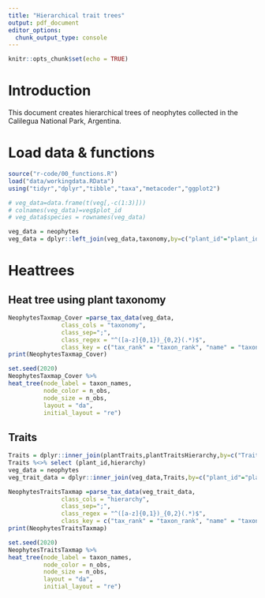 ```yaml
---
title: "Hierarchical trait trees"
output: pdf_document
editor_options: 
  chunk_output_type: console
---
```


```r
knitr::opts_chunk$set(echo = TRUE)
```

# Introduction
This document creates hierarchical trees of neophytes collected in the Calilegua National Park, Argentina.

# Load data & functions
```r
source("r-code/00_functions.R")
load("data/workingdata.RData")
using("tidyr","dplyr","tibble","taxa","metacoder","ggplot2")
```



```r
# veg_data=data.frame(t(veg[,-c(1:3)]))
# colnames(veg_data)=veg$plot_id
# veg_data$species = rownames(veg_data)

veg_data = neophytes
veg_data = dplyr::left_join(veg_data,taxonomy,by=c("plant_id"="plant_id"))

```




# Heattrees

## Heat tree using plant taxonomy
```r
NeophytesTaxmap_Cover =parse_tax_data(veg_data,
               class_cols = "taxonomy",
               class_sep=";",
               class_regex = "^([a-z]{0,1})_{0,2}(.*)$",
               class_key = c("tax_rank" = "taxon_rank", "name" = "taxon_name"))
print(NeophytesTaxmap_Cover)
```

```r
set.seed(2020) 
NeophytesTaxmap_Cover %>%
heat_tree(node_label = taxon_names,
          node_color = n_obs,
          node_size = n_obs,
          layout = "da",
          initial_layout = "re")
```



## Traits
```r
Traits = dplyr::inner_join(plantTraits,plantTraitsHierarchy,by=c("TraitName"="TraitName","Trait"="Trait"))
Traits %<>% select (plant_id,hierarchy)
veg_data = neophytes
veg_trait_data = dplyr::inner_join(veg_data,Traits,by=c("plant_id"="plant_id"))
```

```r
NeophytesTraitsTaxmap =parse_tax_data(veg_trait_data,
               class_cols = "hierarchy",
               class_sep=";",
               class_regex = "^([a-z]{0,1})_{0,2}(.*)$",
               class_key = c("tax_rank" = "taxon_rank", "name" = "taxon_name"))
print(NeophytesTraitsTaxmap)

set.seed(2020) 
NeophytesTraitsTaxmap %>%
heat_tree(node_label = taxon_names,
          node_color = n_obs,
          node_size = n_obs,
          layout = "da",
          initial_layout = "re")
```

